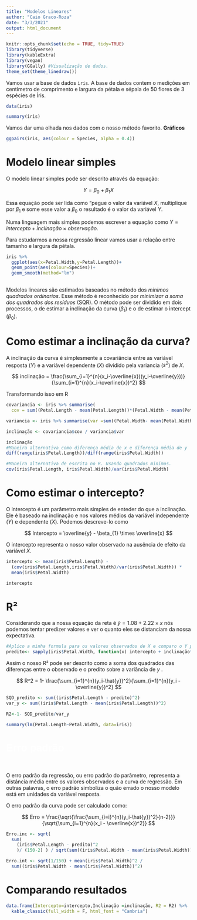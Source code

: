 ```yaml
---
title: "Modelos Lineares"
author: "Caio Graco-Roza"
date: "3/3/2021"
output: html_document
---
```


```r
knitr::opts_chunk$set(echo = TRUE, tidy=TRUE)
library(tidyverse)
library(kableExtra)
library(vegan)
library(GGally) #Visualização de dados.
theme_set(theme_linedraw())

```

Vamos usar a base de dados `iris`. A base de dados contem o medições em centímetro de comprimento e largura da pétala e sépala de 50 flores de 3 espécies de Íris.

```r
data(iris)

summary(iris)
```

Vamos dar uma olhada nos dados com o nosso método favorito. **Gráficos**

```r
ggpairs(iris, aes(colour = Species, alpha = 0.4))
```

# Modelo linear simples

O modelo linear simples pode ser descrito através da equação:

$$
Y = \beta_0 + \beta_1X
$$

Essa equação pode ser lida como "pegue o valor da variável $X$, multiplique por $\beta_1$ e some esse valor a $\beta_0$ o resultado é o valor da variável $Y$.

Numa linguagem mais simples podemos escrever a equação como $Y = intercepto + inclinação\times observação$.

Para estudarmos a nossa regressão linear vamos usar a relação entre tamanho e largura da pétala.

```r
iris %>% 
  ggplot(aes(x=Petal.Width,y=Petal.Length))+
  geom_point(aes(colour=Species))+
  geom_smooth(method="lm")
  
```

Modelos lineares são estimados baseados no método dos *minimos quadrados ordinarios*. Esse método é reconhecido por *minimizar a soma dos quadrados dos resíduos* (SQR). O método pode ser dividido em dois processos, o de estimar a inclinação da curva ($\beta_1$) e o de estimar o intercept ($\beta_0$).

# Como estimar a inclinação da curva?

A inclinação da curva é simplesmente a covariância entre as variável resposta ($Y$) e a variável dependente ($X$) dividido pela variancia ($s^2$) de $X$.

$$
inclinação = \frac{\sum_{i=1}^{n}(x_i-\overline{x})(y_i-\overline{y}))}{\sum_{i=1}^{n}(x_i-\overline{x})^2}
$$

Transformando isso em R

```r

covariancia <- iris %>% summarise(
  cov = sum((Petal.Length - mean(Petal.Length))*(Petal.Width - mean(Petal.Width))))

variancia <- iris %>% summarise(var =sum((Petal.Width- mean(Petal.Width))^2))

inclinação <- covariancia$cov / variancia$var

inclinação
#Maneira alternativa como diferença média de x e diferença média de y
diff(range(iris$Petal.Length))/diff(range(iris$Petal.Width))

#Maneira alternativa de escrita no R. Usando quadrados minimos.
cov(iris$Petal.Length, iris$Petal.Width)/var(iris$Petal.Width)

```

# Como estimar o intercepto?

O intercepto é um parâmetro mais simples de enteder do que a inclinação. Ele é baseado na inclinação e nos valores médios da variável independente ($Y$) e dependente ($X$). Podemos descreve-lo como

$$
Intercepto = \overline{y} - \beta_{1} \times \overline{x}
$$

O intercepto representa o nosso valor observado na ausência de efeito da variável $X$.

```r

intercepto <- mean(iris$Petal.Length) -
  (cov(iris$Petal.Length,iris$Petal.Width)/var(iris$Petal.Width)) *
  mean(iris$Petal.Width)

intercepto
```

# R²

Considerando que a nossa equação da reta é $\hat{y}= 1.08 + 2.22\times x$ nós podemos tentar predizer valores e ver o quanto eles se distanciam da nossa expectativa.

```r


#Aplico a minha formula para os valores observados de X e comparo o Y predito com o Y real.
predito<- sapply(iris$Petal.Width, function(x) intercepto + inclinação*x)


```

Assim o nosso R² pode ser descrito como a soma dos quadrados das diferenças entre o observado e o predito sobre a variância de $y$ .

$$
R^2 = 1- \frac{\sum_{i=1}^{n}(y_i-\hat{y})^2}{\sum_{i=1}^{n}(y_i - \overline{y})^2}
$$

```r

SQD_predito <- sum((iris$Petal.Length - predito)^2)
var_y <- sum((iris$Petal.Length - mean(iris$Petal.Length))^2)

R2<-1- SQD_predito/var_y

summary(lm(Petal.Length~Petal.Width, data=iris))

```

# Erro padrão  {style="caret-color: rgb(255, 255, 255); color: rgb(255, 255, 255); font-family: Helvetica; font-style: normal; font-variant-caps: normal; letter-spacing: normal; orphans: auto; text-align: start; text-indent: 0px; text-transform: none; white-space: normal; widows: auto; word-spacing: 0px; -webkit-text-size-adjust: auto; -webkit-text-stroke-width: 0px; text-decoration: none;"}

\

O erro padrão da regressão, ou erro padrão do parâmetro, representa a distância média entre os valores observados e a curva de regressão. Em outras palavras, o erro padrão simboliza o quão errado o nosso modelo está em unidades da variável resposta.

O erro padrão da curva pode ser calculado como:

$$
Erro = \frac{\sqrt{\frac{\sum_{i=i}^{n}(y_i-\hat{y})^2}{n-2}}}{\sqrt{\sum_{i=1}^{n}(x_i - \overline{x})^2}}
$$

```r
Erro.inc <- sqrt(
  sum(
    (iris$Petal.Length - predito)^2
    )/ (150-2) ) / sqrt(sum((iris$Petal.Width - mean(iris$Petal.Width))^2))

Erro.int <- sqrt(1/150) + mean(iris$Petal.Width)^2 / 
  sum((iris$Petal.Width - mean(iris$Petal.Width))^2)
```

# 

# Comparando resultados

```r

data.frame(Intercepto=intercepto,Inclinação =inclinação, R2 = R2) %>%  kbl(caption = "Resultados da Regressão linear", digits=16) %>%
  kable_classic(full_width = F, html_font = "Cambria")

```
